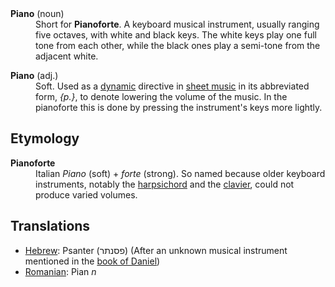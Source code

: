 ;'''Piano''' (noun)
:Short for '''Pianoforte'''.  A keyboard musical instrument, usually ranging five octaves, with white and black keys. The white keys play one full tone from each other, while the black ones play a semi-tone from the adjacent white.  

;'''Piano''' (adj.)
:Soft. Used as a [[w:dynamic|dynamic]] directive in [[w:sheet music|sheet music]] in its abbreviated form, ''{p.}'', to denote lowering the volume of the music. In the pianoforte this is done by pressing the instrument's keys more lightly. 

==Etymology==

;'''Pianoforte'''
:Italian ''Piano'' (soft) + ''forte'' (strong). So named because older keyboard instruments, notably the [[harpsichord]] and the [[clavier]], could not produce varied volumes.  

==Translations==

*[[Hebrew]]: Psanter (פסנתר) (After an unknown musical instrument mentioned in the [[w:book of Daniel|book of Daniel]])
*[[Romanian]]: Pian ''n''